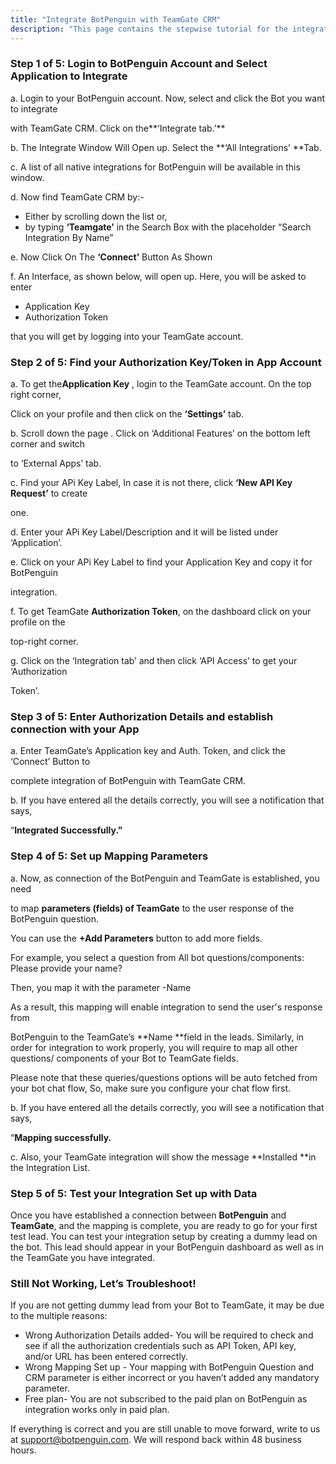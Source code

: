 ```yaml
---
title: "Integrate BotPenguin with TeamGate CRM"
description: "This page contains the stepwise tutorial for the integration with BotPenguin"
---
```


### **Step 1 of 5: Login to BotPenguin Account and Select Application to Integrate**

a. Login to your BotPenguin account. Now, select and click the Bot you want to integrate

with TeamGate CRM. Click on the**‘Integrate tab.’** 

b. The Integrate Window Will Open up. Select the **‘All Integrations’ **Tab.

c. A list of all native integrations for BotPenguin will be available in this window.

d. Now find TeamGate CRM by:-

- Either by scrolling down the list or,
- by typing **‘Teamgate’** in the Search Box with the placeholder “Search Integration By Name”

e. Now Click On The **‘Connect’** Button As Shown

f. An Interface, as shown below, will open up. Here, you will be asked to enter

- Application Key
- Authorization Token

that you will get by logging into your TeamGate account.

### **Step 2 of 5: Find your Authorization Key/Token in App Account**

a. To get the**Application Key** , login to the TeamGate account. On the top right corner,

Click on your profile and then click on the **‘Settings’** tab.

b. Scroll down the page . Click on ‘Additional Features’ on the bottom left corner and switch

to ‘External Apps’ tab.

c. Find your APi Key Label, In case it is not there, click **‘New API Key Request’** to create

one.

d. Enter your APi Key Label/Description and it will be listed under ‘Application’.

e. Click on your APi Key Label to find your Application Key and copy it for BotPenguin

integration.

f. To get TeamGate **Authorization Token**, on the dashboard click on your profile on the

top-right corner.

g. Click on the ‘Integration tab’ and then click ‘API Access’ to get your ‘Authorization

Token’.

### **Step 3 of 5: Enter Authorization Details and establish connection with your App**

a. Enter TeamGate’s Application key and Auth. Token, and click the ‘Connect’ Button to

complete integration of BotPenguin with TeamGate CRM.

b. If you have entered all the details correctly, you will see a notification that says,

“**Integrated Successfully.”**

### **Step 4 of 5: Set up Mapping Parameters**

a. Now, as connection of the BotPenguin and TeamGate is established, you need

to map **parameters (fields) of TeamGate** to the user response of the BotPenguin question.

You can use the **\+Add Parameters** button to add more fields.

For example, you select a question from All bot questions/components: Please provide your name?

Then, you map it with the parameter -Name

As a result, this mapping will enable integration to send the user's response from

BotPenguin to the TeamGate’s **Name **field in the leads. Similarly, in order for integration to work properly, you will require to map all other questions/ components of your Bot to TeamGate fields.

Please note that these queries/questions options will be auto fetched from your bot chat flow, So, make sure you configure your chat flow first.

b. If you have entered all the details correctly, you will see a notification that says,

“**Mapping successfully.**

c. Also, your TeamGate integration will show the message **Installed **in the Integration List.

### **Step 5 of 5: Test your Integration Set up with Data**

Once you have established a connection between **BotPenguin** and **TeamGate**, and the mapping is complete, you are ready to go for your first test lead. You can test your integration setup by creating a dummy lead on the bot. This lead should appear in your BotPenguin dashboard as well as in the TeamGate you have integrated.

### **Still Not Working, Let’s Troubleshoot\!**

If you are not getting dummy lead from your Bot to TeamGate, it may be due to the multiple reasons:

- Wrong Authorization Details added- You will be required to check and see if all the authorization credentials such as API Token, API key, and/or URL has been entered correctly.
- Wrong Mapping Set up - Your mapping with BotPenguin Question and CRM parameter is either incorrect or you haven’t added any mandatory parameter.
- Free plan- You are not subscribed to the paid plan on BotPenguin as integration works only in paid plan.

If everything is correct and you are still unable to move forward, write to us at [support@botpenguin.com](mailto:support@botpenguin.com). We will respond back within 48 business hours.